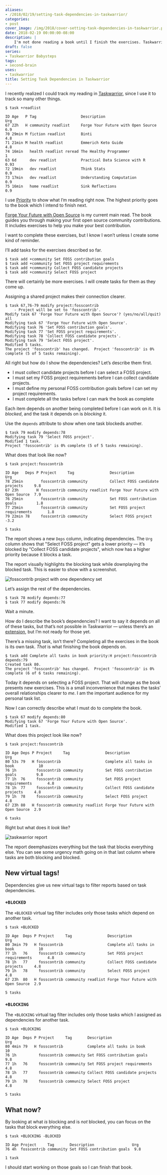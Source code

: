 ```yaml
---
aliases:
- /2018/02/19/setting-task-dependencies-in-taskwarrior/
categories:
- post
cover_image: /img/2018/cover-setting-task-dependencies-in-taskwarrior.png
date: 2018-02-19 00:00:00-08:00
description: |
    I'm not done reading a book until I finish the exercises. Taskwarrior  can help me remember.
draft: false
series:
- Taskwarrior Babysteps
tags:
- second-brain
uses:
- taskwarrior
title: Setting Task Dependencies in Taskwarrior
---
```


I recently realized I could track my reading in
[Taskwarrior](https://taskwarrior.org/), since I use it to track so many
other things.

    $ task +readlist

    ID Age   P Tag                    Description                        Urg
    67 22h   H community readlist     Forge Your Future with Open Source  6.9
    70 29min M fiction readlist       Binti                               4.8
    71 21min M health readlist        Emmerich Keto Guide                 4.8
    74 16min   health readlist reread The Healthy Programmer                1
    63 6d      dev readlist           Practical Data Science with R      0.93
    72 19min   dev readlist           Think Stats                         0.9
    73 17min   dev readlist           Understanding Computation           0.9
    75 16min   home readlist          Sink Reflections                    0.9

I use [Priority][priority] to show what I’m reading right now. The highest
priority goes to the book which I intend to finish next.

[priority]: /post/2017/12/taskwarrior-priorities/

[Forge Your Future with Open
Source](https://pragprog.com/book/vbopens/forge-your-future-with-open-source)
is my current main read. The book guides you through making your first
open source community contributions. It includes exercises to help you
make your best contribution.

I want to complete these exercises, but I know I won’t unless I create
some kind of reminder.

I’ll add tasks for the exercises described so far.

```console
$ task add +community Set FOSS contribution goals
$ task add +community Set FOSS project requirements
$ task add +community Collect FOSS candidate projects
$ task add +community Select FOSS project
```

There will certainly be more exercises. I will create tasks for them as they come up.

Assigning a shared project makes their connection clearer.

```console
$ task 67,76-79 modify project:fosscontrib
    - Project will be set to 'fosscontrib'.
Modify task 67 'Forge Your Future with Open Source'? (yes/no/all/quit) all
Modifying task 67 'Forge Your Future with Open Source'.
Modifying task 76 'Set FOSS contribution goals'.
Modifying task 77 'Set FOSS project requirements'.
Modifying task 78 'Collect FOSS candidate projects'.
Modifying task 79 'Select FOSS project'.
Modified 5 tasks.
The project 'fosscontrib' has changed.  Project 'fosscontrib' is 0% complete (5 of 5 tasks remaining).
```

All right but how do I show the dependencies? Let’s describe them first.

- I must collect candidate projects before I can select a FOSS project.
- I must set my FOSS project requirements before I can collect candidate projects.
- I must define my personal FOSS contribution goals before I can set my project requirements.
- I must complete all the tasks before I can mark the book as complete

Each item depends on another being completed before I can work on it. It
is *blocked*, and the task it depends on is *blocking* it.

Use the `depends` attribute to show when one task blockeds another.

```console
$ task 79 modify depends:78
Modifying task 79 'Select FOSS project'.
Modified 1 task.
Project 'fosscontrib' is 0% complete (5 of 5 tasks remaining).
```

What does that look like now?

```
$ task project:fosscontrib

ID Age   Deps P Project     Tag                Description                        Urg
78 25min        fosscontrib community          Collect FOSS candidate projects     9.8
67 23h        H fosscontrib community readlist Forge Your Future with Open Source  7.9
76 25min        fosscontrib community          Set FOSS contribution goals         1.8
77 25min        fosscontrib community          Set FOSS project requirements       1.8
79 22min 78     fosscontrib community          Select FOSS project                -3.2

5 tasks
```

The report shows a new `Deps` column, indicating dependencies. The `Urg`
column shows that "Select FOSS project" gets a lower priority — it’s
blocked by "Collect FOSS candidate projects", which now has a higher
priority because it blocks a task.

The report visually highlights the blocking task while downplaying the
blocked task. This is easier to show with a screenshot.

![fosscontrib project with one dependency set](@img/2018/single-dependency.png)

Let’s assign the rest of the dependencies.

```console
$ task 78 modify depends:77
$ task 77 modify depends:76
```

Wait a minute.

How do I describe the book’s dependencies? I want to say it depends on
all of these tasks, but that’s not possible in Taskwarrior — unless
there’s an [extension](https://taskwarrior.org/tools/), but I’m not
ready for those yet.

There’s a missing task, isn’t there? Completing all the exercises in the
book is its own task. *That* is what finishing the book depends on.

```console
$ task add Complete all tasks in book priority:H project:fosscontrib depends:79
Created task 80.
The project 'fosscontrib' has changed.  Project 'fosscontrib' is 0% complete (6 of 6 tasks remaining).
```

Today it depends on selecting a FOSS project. That will change as the
book presents new exercises. This is a small inconvenience that makes
the tasks' overall relationships clearer to *me*. I am the important
audience for my personal task list.

Now I can correctly describe what I must do to complete the book.

```console
$ task 67 modify depends:80
Modifying task 67 'Forge Your Future with Open Source'.
Modified 1 task.
```

What does this project look like now?

```console
$ task project:fosscontrib

ID Age Deps P Project     Tag                Description                        Urg
80 53s 79   H fosscontrib                    Complete all tasks in book           10
76 1h         fosscontrib community          Set FOSS contribution goals         9.8
77 1h  76     fosscontrib community          Set FOSS project requirements       4.8
78 1h  77     fosscontrib community          Collect FOSS candidate projects     4.8
79 1h  78     fosscontrib community          Select FOSS project                 4.8
67 23h 80   H fosscontrib community readlist Forge Your Future with Open Source  2.9

6 tasks
```

Right but what does it *look* like?

![taskwarrior report](@img/2018/cover-setting-task-dependencies-in-taskwarrior.png
    "I have my work cut out for me")

The report deemphasizes everything but the task that blocks everything
else. You can see some urgency math going on in that last column where
tasks are both blocking and blocked.

## New virtual tags!

Dependencies give us new virtual tags to filter reports based on task
dependencies.

### `+BLOCKED`

The `+BLOCKED` virtual tag filter includes only those tasks which depend
on another task.

```console
$ task +BLOCKED

ID Age  Deps P Project     Tag                Description                        Urg
80 3min 79   H fosscontrib                    Complete all tasks in book           10
77 1h   76     fosscontrib community          Set FOSS project requirements       4.8
78 1h   77     fosscontrib community          Collect FOSS candidate projects     4.8
79 1h   78     fosscontrib community          Select FOSS project                 4.8
67 23h  80   H fosscontrib community readlist Forge Your Future with Open Source  2.9

5 tasks
```

### `+BLOCKING`

The `+BLOCKING` virtual tag filter includes only those tasks which I
assigned as dependencies for another task.

```console
$ task +BLOCKING

ID Age  Deps P Project     Tag       Description                     Urg
80 4min 79   H fosscontrib           Complete all tasks in book        10
76 1h          fosscontrib community Set FOSS contribution goals      9.8
77 1h   76     fosscontrib community Set FOSS project requirements    4.8
78 1h   77     fosscontrib community Collect FOSS candidate projects  4.8
79 1h   78     fosscontrib community Select FOSS project              4.8

5 tasks
```

## What now?

By looking at what *is* blocking and is *not* blocked, you can focus on
the tasks that block everything else.

```console
$ task +BLOCKING -BLOCKED

ID Age Project     Tag       Description                 Urg
76 4h  fosscontrib community Set FOSS contribution goals  9.8

1 task
```

I should start working on those goals so I can finish that book.
